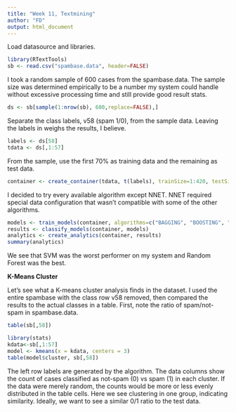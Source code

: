 ```yaml
---
title: "Week 11, Textmining"
author: "FD"
output: html_document
---
```


Load datasource and libraries.

```r
library(RTextTools)
sb <- read.csv("spambase.data", header=FALSE)
```


I took a random sample of 600 cases from the spambase.data. The sample size was determined empirically to be a number my system could handle without excessive processing time and still provide good result stats.


```r
ds <- sb[sample(1:nrow(sb), 600,replace=FALSE),]
```


Separate the class labels, v58 (spam 1/0), from the sample data. Leaving the labels in weighs the results, I believe.


```r
labels <- ds[58]
tdata <- ds[,1:57]
```


From the sample, use the first 70% as training data and the remaining as test data.


```r
container <- create_container(tdata, t(labels), trainSize=1:420, testSize = 421:600, virgin=FALSE)
```


I decided to try every available algorithm except NNET. NNET required special data configuration that wasn't compatible with some of the other algorithms.


```r
models <- train_models(container, algorithms=c("BAGGING", "BOOSTING", "GLMNET", "MAXENT", "RF", "SLDA", "SVM", "TREE"))
results <- classify_models(container, models)
analytics <- create_analytics(container, results)
summary(analytics)
```


We see that SVM was the worst performer on my system and Random Forest was the best.


**K-Means Cluster**


Let's see what a K-means cluster analysis finds in the dataset. I used the entire spambase with the class row v58 removed, then compared the results to the actual classes in a table. First, note the ratio of spam/not-spam in spambase.data.


```r
table(sb[,58])
```

```r
library(stats)
kdata<-sb[,1:57]
model <- kmeans(x = kdata, centers = 3)
table(model$cluster, sb[,58])
```


The left row labels are generated by the algorithm. The data columns show the count of cases classified as not-spam (0) vs spam (1) in each cluster. If the data were merely random, the counts would be more or less evenly distributed in the table cells. Here we see clustering in one group, indicating similarity. Ideally, we want to see a similar 0/1 ratio to the test data. 